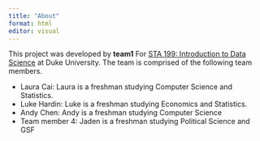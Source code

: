 ```yaml
---
title: "About"
format: html
editor: visual
---
```


This project was developed by **team1** For [STA 199: Introduction to Data Science](https://sta199-s23-2.github.io/) at Duke University. The team is comprised of the following team members.

-   Laura Cai: Laura is a freshman studying Computer Science and Statistics.
-   Luke Hardin: Luke is a freshman studying Economics and Statistics.
-   Andy Chen: Andy is a freshman studying Computer Science
-   Team member 4: Jaden is a freshman studying Political Science and GSF
